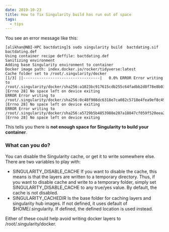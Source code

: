 ```yaml
---
date: 2019-10-23
title: How to fix Singularity build has run out of space
tags:
  - tips
---
```

You see an error message like this:
```
[alikhan@NBI-HPC bactdating]$ sudo singularity build  bactdating.sif bactdating.def 
Using container recipe deffile: bactdating.def
Sanitizing environment
Adding base Singularity environment to container
Docker image path: index.docker.io/rocker/tidyverse:latest
Cache folder set to /root/.singularity/docker
[1/3] ||----------------------------------|   0.0% ERROR Error writing to /root/.singularity/docker/sha256:a1023bc917615cdb255c64fadbb2d8f78e8b0340fc6c11a8ea25e1020c475feb.tar.gz.LyNsUD.V1prNL: [Errno 28] No space left on device exiting
ERROR Error writing to /root/.singularity/docker/sha256:0c48f908dc6318e7ca082c5718e4fea9ef8c49809242b823587f452f73956b3e.tar.gz.D3S0er.Y8nPFj: [Errno 28] No space left on device exiting
ERROR Error writing to /root/.singularity/docker/sha256:a5729b5b4853988e207a18047cf059f520eea2a08a91d3bbcfc21554a5f98f0b.tar.gz.T88Q_a.UMjpkX: [Errno 28] No space left on device exiting
```

This tells you there is **not enough space for Singularity to build your container**.

### What can you do?
You can disable the Singularity cache, or get it to write somewhere else. There are two variables to play with:

* SINGULARITY_DISABLE_CACHE If you want to disable the cache, this means is that the layers are written to a temporary directory. Thus, if you want to disable cache and write to a temporary folder, simply set SINGULARITY_DISABLE_CACHE to any true/yes value. By default, the cache is not disabled.
* SINGULARITY_CACHEDIR Is the base folder for caching layers and singularity hub images. If not defined, it uses default of $HOME/.singularity. If defined, the defined location is used instead.

Either of these could help avoid writing docker layers to /root/.singularity/docker.